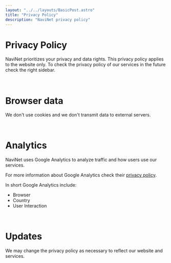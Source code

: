 ```yaml
---
layout: "../../layouts/BasicPost.astro"
title: "Privacy Policy"
description: "NaviNet privacy policy"
---
```


<h1>Privacy Policy</h1>

NaviNet prioritizes your privacy and data rights. This privacy policy applies to the website only. To check the privacy policy of our services in the future check the right sidebar.

<br />

<h1>Browser data</h1>

We don't use cookies and we don't transmit data to external servers.

<br />

<h1>Analytics</h1>

NaviNet uses Google Analytics to analyze traffic and how users use our services.

For more information about Google Analytics check their [privacy policy](https://support.google.com/analytics/answer/6004245).

In short Google Analytics include:

- Browser
- Country
- User Interaction

<br />

<h1>Updates</h1>

We may change the privacy policy as necessary to reflect our website and services.
